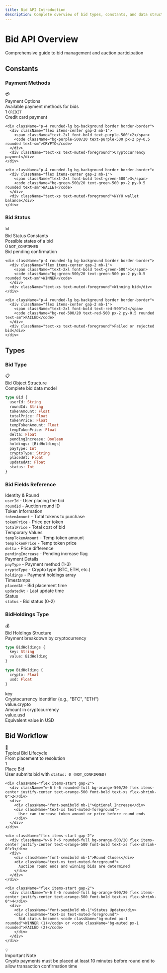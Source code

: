```yaml
---
title: Bid API Introduction
description: Complete overview of bid types, constants, and data structures
---
```



<div className="relative overflow-hidden rounded-2xl bg-gradient-to-br from-amber-500/10 via-orange-500/5 to-background p-8 border border-amber-500/20 mb-8">
  <div className="relative z-10">
    <h1 className="text-4xl md:text-5xl font-bold mb-4">
      Bid API Overview
    </h1>
    <p className="text-xl text-muted-foreground mb-6">
      Comprehensive guide to bid management and auction participation
    </p>
  </div>
  <div className="absolute top-0 right-0 w-64 h-64 bg-amber-500/5 rounded-full blur-3xl"></div>
  <div className="absolute bottom-0 left-0 w-64 h-64 bg-orange-500/5 rounded-full blur-3xl"></div>
</div>

## Constants

### Payment Methods

<div className="rounded-xl border border-blue-500/30 bg-gradient-to-br from-blue-500/10 to-blue-500/5 p-6 my-6">
  <div className="flex items-center gap-3 mb-4">
    <span className="text-2xl">💳</span>
    <div>
      <div className="font-bold text-lg">Payment Options</div>
      <div className="text-sm text-muted-foreground">Available payment methods for bids</div>
    </div>
  </div>

  <div className="grid grid-cols-1 md:grid-cols-3 gap-3">
    <div className="p-4 rounded-lg bg-background border border-border">
      <div className="flex items-center gap-2 mb-1">
        <span className="text-2xl font-bold text-blue-500">1</span>
        <code className="bg-blue-500/20 text-blue-500 px-2 py-0.5 rounded text-sm">CREDIT</code>
      </div>
      <div className="text-xs text-muted-foreground">Credit card payment</div>
    </div>

    <div className="p-4 rounded-lg bg-background border border-border">
      <div className="flex items-center gap-2 mb-1">
        <span className="text-2xl font-bold text-purple-500">2</span>
        <code className="bg-purple-500/20 text-purple-500 px-2 py-0.5 rounded text-sm">CRYPTO</code>
      </div>
      <div className="text-xs text-muted-foreground">Cryptocurrency payment</div>
    </div>

    <div className="p-4 rounded-lg bg-background border border-border">
      <div className="flex items-center gap-2 mb-1">
        <span className="text-2xl font-bold text-green-500">3</span>
        <code className="bg-green-500/20 text-green-500 px-2 py-0.5 rounded text-sm">WALLET</code>
      </div>
      <div className="text-xs text-muted-foreground">NYYU wallet balance</div>
    </div>
  </div>
</div>

### Bid Status

<div className="rounded-xl border border-purple-500/30 bg-gradient-to-br from-purple-500/10 to-purple-500/5 p-6 my-6">
  <div className="flex items-center gap-3 mb-4">
    <span className="text-2xl">📊</span>
    <div>
      <div className="font-bold text-lg">Bid Status Constants</div>
      <div className="text-sm text-muted-foreground">Possible states of a bid</div>
    </div>
  </div>

  <div className="grid grid-cols-1 md:grid-cols-3 gap-3">
    <div className="p-4 rounded-lg bg-background border border-border">
      <div className="flex items-center gap-2 mb-1">
        <span className="text-2xl font-bold text-gray-500">0</span>
        <code className="bg-gray-500/20 text-gray-500 px-2 py-0.5 rounded text-sm">NOT_CONFIRMED</code>
      </div>
      <div className="text-xs text-muted-foreground">Bid pending confirmation</div>
    </div>

    <div className="p-4 rounded-lg bg-background border border-border">
      <div className="flex items-center gap-2 mb-1">
        <span className="text-2xl font-bold text-green-500">1</span>
        <code className="bg-green-500/20 text-green-500 px-2 py-0.5 rounded text-sm">WINNER</code>
      </div>
      <div className="text-xs text-muted-foreground">Winning bid</div>
    </div>

    <div className="p-4 rounded-lg bg-background border border-border">
      <div className="flex items-center gap-2 mb-1">
        <span className="text-2xl font-bold text-red-500">2</span>
        <code className="bg-red-500/20 text-red-500 px-2 py-0.5 rounded text-sm">FAILED</code>
      </div>
      <div className="text-xs text-muted-foreground">Failed or rejected bid</div>
    </div>
  </div>
</div>

## Types

### Bid Type

<div className="rounded-xl border border-cyan-500/30 bg-gradient-to-br from-cyan-500/10 to-cyan-500/5 p-6 my-6">
  <div className="flex items-center gap-3 mb-4">
    <span className="text-2xl">📋</span>
    <div>
      <div className="font-bold text-lg">Bid Object Structure</div>
      <div className="text-sm text-muted-foreground">Complete bid data model</div>
    </div>
  </div>

  ```graphql
  type Bid {
    userId: String
    roundId: String
    tokenAmount: Float
    totalPrice: Float
    tokenPrice: Float
    tempTokenAmount: Float
    tempTokenPrice: Float
    delta: Float
    pendingIncrease: Boolean
    holdings: [BidHoldings]
    payType: Int
    cryptoType: String
    placedAt: Float
    updatedAt: Float
    status: Int
  }
  ```
</div>

### Bid Fields Reference

<div className="grid grid-cols-1 md:grid-cols-2 gap-4 my-6">
  <div className="p-5 rounded-lg border border-border bg-muted/30">
    <div className="font-semibold mb-3 text-sm">Identity & Round</div>
    <div className="space-y-2 text-xs">
      <div>
        <code className="bg-muted px-1 rounded">userId</code>
        <span className="text-muted-foreground"> - User placing the bid</span>
      </div>
      <div>
        <code className="bg-muted px-1 rounded">roundId</code>
        <span className="text-muted-foreground"> - Auction round ID</span>
      </div>
    </div>
  </div>

  <div className="p-5 rounded-lg border border-border bg-muted/30">
    <div className="font-semibold mb-3 text-sm">Token Information</div>
    <div className="space-y-2 text-xs">
      <div>
        <code className="bg-muted px-1 rounded">tokenAmount</code>
        <span className="text-muted-foreground"> - Total tokens to purchase</span>
      </div>
      <div>
        <code className="bg-muted px-1 rounded">tokenPrice</code>
        <span className="text-muted-foreground"> - Price per token</span>
      </div>
      <div>
        <code className="bg-muted px-1 rounded">totalPrice</code>
        <span className="text-muted-foreground"> - Total cost of bid</span>
      </div>
    </div>
  </div>

  <div className="p-5 rounded-lg border border-border bg-muted/30">
    <div className="font-semibold mb-3 text-sm">Temporary Values</div>
    <div className="space-y-2 text-xs">
      <div>
        <code className="bg-muted px-1 rounded">tempTokenAmount</code>
        <span className="text-muted-foreground"> - Temp token amount</span>
      </div>
      <div>
        <code className="bg-muted px-1 rounded">tempTokenPrice</code>
        <span className="text-muted-foreground"> - Temp token price</span>
      </div>
      <div>
        <code className="bg-muted px-1 rounded">delta</code>
        <span className="text-muted-foreground"> - Price difference</span>
      </div>
      <div>
        <code className="bg-muted px-1 rounded">pendingIncrease</code>
        <span className="text-muted-foreground"> - Pending increase flag</span>
      </div>
    </div>
  </div>

  <div className="p-5 rounded-lg border border-border bg-muted/30">
    <div className="font-semibold mb-3 text-sm">Payment Details</div>
    <div className="space-y-2 text-xs">
      <div>
        <code className="bg-muted px-1 rounded">payType</code>
        <span className="text-muted-foreground"> - Payment method (1-3)</span>
      </div>
      <div>
        <code className="bg-muted px-1 rounded">cryptoType</code>
        <span className="text-muted-foreground"> - Crypto type (BTC, ETH, etc.)</span>
      </div>
      <div>
        <code className="bg-muted px-1 rounded">holdings</code>
        <span className="text-muted-foreground"> - Payment holdings array</span>
      </div>
    </div>
  </div>

  <div className="p-5 rounded-lg border border-border bg-muted/30">
    <div className="font-semibold mb-3 text-sm">Timestamps</div>
    <div className="space-y-2 text-xs">
      <div>
        <code className="bg-muted px-1 rounded">placedAt</code>
        <span className="text-muted-foreground"> - Bid placement time</span>
      </div>
      <div>
        <code className="bg-muted px-1 rounded">updatedAt</code>
        <span className="text-muted-foreground"> - Last update time</span>
      </div>
    </div>
  </div>

  <div className="p-5 rounded-lg border border-border bg-muted/30">
    <div className="font-semibold mb-3 text-sm">Status</div>
    <div className="space-y-2 text-xs">
      <div>
        <code className="bg-muted px-1 rounded">status</code>
        <span className="text-muted-foreground"> - Bid status (0-2)</span>
      </div>
    </div>
  </div>
</div>

### BidHoldings Type

<div className="rounded-xl border border-green-500/30 bg-gradient-to-br from-green-500/10 to-green-500/5 p-6 my-6">
  <div className="flex items-center gap-3 mb-4">
    <span className="text-2xl">💰</span>
    <div>
      <div className="font-bold text-lg">Bid Holdings Structure</div>
      <div className="text-sm text-muted-foreground">Payment breakdown by cryptocurrency</div>
    </div>
  </div>

  ```graphql
  type BidHoldings {
    key: String
    value: BidHolding
  }

  type BidHolding {
    crypto: Float
    usd: Float
  }
  ```

  <div className="mt-4 space-y-2 text-sm">
    <div className="p-3 rounded-lg bg-background border border-border">
      <div className="font-semibold mb-1">key</div>
      <div className="text-xs text-muted-foreground">Cryptocurrency identifier (e.g., "BTC", "ETH")</div>
    </div>
    <div className="p-3 rounded-lg bg-background border border-border">
      <div className="font-semibold mb-1">value.crypto</div>
      <div className="text-xs text-muted-foreground">Amount in cryptocurrency</div>
    </div>
    <div className="p-3 rounded-lg bg-background border border-border">
      <div className="font-semibold mb-1">value.usd</div>
      <div className="text-xs text-muted-foreground">Equivalent value in USD</div>
    </div>
  </div>
</div>

## Bid Workflow

<div className="rounded-xl border border-orange-500/30 bg-gradient-to-br from-orange-500/10 to-orange-500/5 p-6 my-6">
  <div className="flex items-center gap-3 mb-4">
    <span className="text-2xl">🔄</span>
    <div>
      <div className="font-bold text-lg">Typical Bid Lifecycle</div>
      <div className="text-sm text-muted-foreground">From placement to resolution</div>
    </div>
  </div>

  <div className="space-y-3 text-sm">
    <div className="flex items-start gap-2">
      <div className="w-6 h-6 rounded-full bg-orange-500/20 flex items-center justify-center text-orange-500 font-bold text-xs flex-shrink-0">1</div>
      <div>
        <div className="font-semibold mb-1">Place Bid</div>
        <div className="text-xs text-muted-foreground">
          User submits bid with <code className="bg-muted px-1 rounded">status: 0 (NOT_CONFIRMED)</code>
        </div>
      </div>
    </div>

    <div className="flex items-start gap-2">
      <div className="w-6 h-6 rounded-full bg-orange-500/20 flex items-center justify-center text-orange-500 font-bold text-xs flex-shrink-0">2</div>
      <div>
        <div className="font-semibold mb-1">Optional Increase</div>
        <div className="text-xs text-muted-foreground">
          User can increase token amount or price before round ends
        </div>
      </div>
    </div>

    <div className="flex items-start gap-2">
      <div className="w-6 h-6 rounded-full bg-orange-500/20 flex items-center justify-center text-orange-500 font-bold text-xs flex-shrink-0">3</div>
      <div>
        <div className="font-semibold mb-1">Round Closes</div>
        <div className="text-xs text-muted-foreground">
          Auction round ends and winning bids are determined
        </div>
      </div>
    </div>

    <div className="flex items-start gap-2">
      <div className="w-6 h-6 rounded-full bg-orange-500/20 flex items-center justify-center text-orange-500 font-bold text-xs flex-shrink-0">4</div>
      <div>
        <div className="font-semibold mb-1">Status Update</div>
        <div className="text-xs text-muted-foreground">
          Bid status becomes <code className="bg-muted px-1 rounded">WINNER (1)</code> or <code className="bg-muted px-1 rounded">FAILED (2)</code>
        </div>
      </div>
    </div>
  </div>
</div>

<div className="mt-8 p-6 rounded-xl border border-amber-500/30 bg-gradient-to-r from-amber-500/10 to-orange-500/10">
  <div className="flex items-center gap-3">
    <span className="text-2xl">💡</span>
    <div>
      <div className="font-bold">Important Note</div>
      <div className="text-sm text-muted-foreground">Crypto payments must be placed at least 10 minutes before round end to allow transaction confirmation time</div>
    </div>
  </div>
</div>
